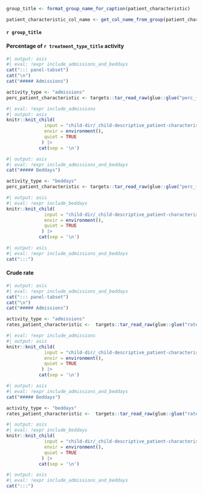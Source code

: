 ```r
group_title <- format_group_name_for_caption(patient_characteristic)

patient_characteristic_col_name <- get_col_name_from_group(patient_characteristic)
```

#### `r group_title`

::: panel-tabset
#### Percentage of `r treatment_type_title` activity

```r
#| output: asis
#| eval: !expr include_admissions_and_beddays
cat("::: panel-tabset")
cat("\n")
cat("##### Admissions")
```

```r
activity_type <- "admissions"
perc_patient_characteristic <- targets::tar_read_raw(glue::glue("perc_{patient_characteristic}_{cohort}_{activity_type}"))
```

```r
#| eval: !expr include_admissions
#| output: asis
knitr::knit_child(
              input = "child-dir/_child-descriptive_patient-characteristics_perc.qmd",
              envir = environment(),
              quiet = TRUE
             ) |>
            cat(sep = '\n')
```

```r
#| output: asis
#| eval: !expr include_admissions_and_beddays
cat("##### Beddays")
```

```r
activity_type <- "beddays"
perc_patient_characteristic <- targets::tar_read_raw(glue::glue("perc_{patient_characteristic}_{cohort}_{activity_type}"))
```

```r
#| output: asis
#| eval: !expr include_beddays
knitr::knit_child(
              input = "child-dir/_child-descriptive_patient-characteristics_perc.qmd",
              envir = environment(),
              quiet = TRUE
             ) |>
            cat(sep = '\n')
```

```r
#| output: asis
#| eval: !expr include_admissions_and_beddays
cat(":::")
```

#### Crude rate

```r
#| output: asis
#| eval: !expr include_admissions_and_beddays
cat("::: panel-tabset")
cat("\n")
cat("##### Admissions")
```

```r
activity_type <- "admissions"
rates_patient_characteristic <-  targets::tar_read_raw(glue::glue("rates_{patient_characteristic}_{cohort}_{activity_type}"))
```

```r
#| eval: !expr include_admissions
#| output: asis
knitr::knit_child(
              input = "child-dir/_child-descriptive_patient-characteristics_rates.qmd",
              envir = environment(),
              quiet = TRUE
             ) |>
            cat(sep = '\n')
```

```r
#| output: asis
#| eval: !expr include_admissions_and_beddays
cat("##### Beddays")
```

```r
activity_type <- "beddays"
rates_patient_characteristic <-  targets::tar_read_raw(glue::glue("rates_{patient_characteristic}_{cohort}_{activity_type}"))
```

```r
#| output: asis
#| eval: !expr include_beddays
knitr::knit_child(
              input = "child-dir/_child-descriptive_patient-characteristics_rates.qmd",
              envir = environment(),
              quiet = TRUE
             ) |>
            cat(sep = '\n')
```

```r
#| output: asis
#| eval: !expr include_admissions_and_beddays
cat(":::")
```
:::
